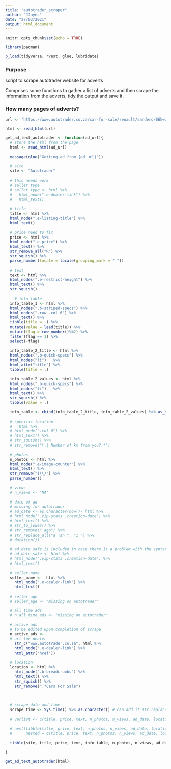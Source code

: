 ```yaml
---
title: "autotrader_scraper"
author: "JJayes"
date: "27/03/2021"
output: html_document
---
```


```r
knitr::opts_chunk$set(echo = TRUE)

library(pacman)

p_load(tidyverse, rvest, glue, lubridate)

```

### Purpose

script to scrape autotrader website for adverts

Comprises some functions to gather a list of adverts and then scrape the information from the adverts, tidy the output and save it.

### How many pages of adverts?

```r

url <- "https://www.autotrader.co.za/car-for-sale/renault/sandero/66kw/25936938"

html <- read_html(url)

get_ad_text_autotrader <- function(ad_url){
  # store the html from the page
  html <- read_html(ad_url)
  
  message(glue("Getting ad from {ad_url}"))
  
  # site
  site <- "Autotrader"
  
  # this needs work
  # seller type
  # seller_type <- html %>% 
  #   html_node(".e-dealer-link") %>% 
  #   html_text()
  
  # title
  title <- html %>% 
  html_node(".e-listing-title") %>% 
  html_text() 
  
  # price need to fix
  price <- html %>% 
  html_node(".e-price") %>%
  html_text() %>% 
  str_remove_all("R") %>% 
  str_squish() %>% 
  parse_number(locale = locale(grouping_mark = " "))
  
  # text
  text <- html %>% 
  html_nodes(".e-restrict-height") %>% 
  html_text() %>% 
  str_squish()
  
    # info table
  info_table_1 <- html %>% 
  html_nodes(".b-striped-specs") %>% 
  html_nodes(".row .col-6") %>% 
  html_text() %>% 
  tibble(title = .) %>% 
  mutate(value = lead(title)) %>% 
  mutate(flag = row_number()%%2) %>% 
  filter(flag == 1) %>% 
  select(-flag)
  
  info_table_2_title <- html %>% 
  html_nodes(".b-quick-specs") %>% 
  html_nodes("li")   %>%  
  html_attr("title") %>% 
  tibble(title = .)
  
  info_table_2_values <- html %>% 
  html_nodes(".b-quick-specs") %>% 
  html_nodes("li")   %>%  
  html_text() %>% 
  str_squish() %>% 
  tibble(value = .)  
  
  info_table <- cbind(info_table_2_title, info_table_2_values) %>% as_tibble() %>% rbind(info_table_1)
    
  # specific location
  #   html %>% 
  # html_node(".col-6") %>% 
  # html_text() %>% 
  # str_squish() %>% 
  # str_remove("\\| Number of km from you?.*")
  
  # photos
  n_photos <- html %>% 
  html_node(".e-image-counter") %>% 
  html_text() %>% 
  str_remove("1\\/") %>% 
  parse_number()
  
  # views
  # n_views <- "NA"
  
  # date of ad
  # missing for autotrader
  # ad_date <- as.character(now()- html %>% 
  # html_node(".vip-stats .creation-date") %>% 
  # html_text() %>% 
  # str_to_lower() %>% 
  # str_remove(" ago") %>% 
  # str_replace_all("a |an ", "1 ") %>% 
  # duration()) 
  
  # ad_date safe is included in case there is a problem with the syntax above and can be calculated from the scrape time function
  # ad_date_safe <- html %>% 
  # html_node(".vip-stats .creation-date") %>% 
  # html_text() 
  
  # seller name
  seller_name <-  html %>% 
    html_node(".e-dealer-link") %>% 
    html_text()
  
  # seller age
  # seller_age <- "missing on autotrader"

  # all time ads
  # n_all_time_ads <- "missing on autotrader"
  
  # active ads
  # to be edited upon completion of scrape
  n_active_ads <- 
  # url for dealer
    str_c("www.autotrader.co.za", html %>% 
    html_node(".e-dealer-link") %>% 
    html_attr("href"))
  
  # location
  location <- html %>%  
    html_node(".b-breadcrumbs") %>% 
    html_text() %>% 
    str_squish() %>% 
    str_remove(".*Cars For Sale")
  
  
  
  # scrape date and time
  scrape_time <- Sys.time() %>% as.character() # can add it str_replace_all('[[:punct:] ]+', "_")
  
  # varlist <- c(title, price, text, n_photos, n_views, ad_date, location, seller_age, n_all_time_ads, n_active_ads, scrape_time)
  
  # nest(tibble(title, price, text, n_photos, n_views, ad_date, location, seller_age, n_all_time_ads, n_active_ads, scrape_time), 
  #      nested = c(title, price, text, n_photos, n_views, ad_date, location, seller_age, n_all_time_ads, n_active_ads, scrape_time))
  
  tibble(site, title, price, text, info_table, n_photos, n_views, ad_date, seller_name, location, seller_age, n_all_time_ads, n_active_ads, scrape_time)
  
}
```


```r

get_ad_text_autotrader(html)

```



